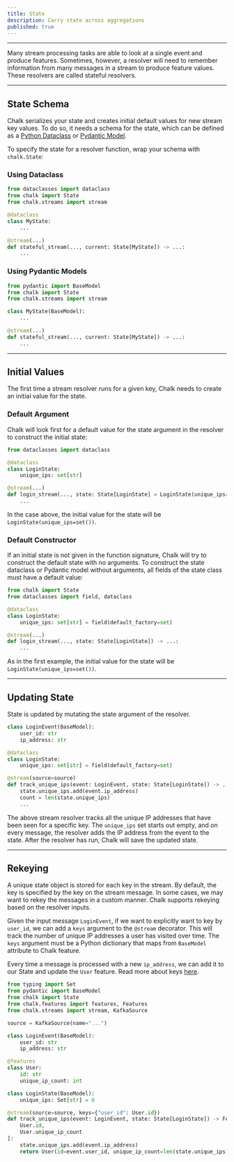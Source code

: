 ```yaml
---
title: State
description: Carry state across aggregations
published: true
---
```


---

Many stream processing tasks are able to look at a single
event and produce features.
Sometimes, however, a resolver will need to remember information
from many messages in a stream to produce feature values.
These resolvers are called stateful resolvers.

---


## State Schema

Chalk serializes your state and creates initial default values for new stream key values.
To do so, it needs a schema for the state,
which can be defined as a
[Python Dataclass](https://docs.python.org/3/library/dataclasses.html)
or [Pydantic Model](https://pydantic-docs.helpmanual.io/).

To specify the state for a resolver function, wrap your schema
with `chalk.State`:

### Using Dataclass

```python
from dataclasses import dataclass
from chalk import State
from chalk.streams import stream

@dataclass
class MyState:
    ...

@stream(...)
def stateful_stream(..., current: State[MyState]) -> ...:
    ...
```

### Using Pydantic Models

```python
from pydantic import BaseModel
from chalk import State
from chalk.streams import stream

class MyState(BaseModel):
    ...

@stream(...)
def stateful_stream(..., current: State[MyState]) -> ...:
    ...
```

---

## Initial Values

The first time a stream resolver runs for a given key,
Chalk needs to create an initial value for the state.

### Default Argument

Chalk will look first for a default value for the state argument
in the resolver to construct the initial state:

```python
from dataclasses import dataclass

@dataclass
class LoginState:
    unique_ips: set[str]

@stream(...)
def login_stream(..., state: State[LoginState] = LoginState(unique_ips=set())) -> ...:
    ...
```

In the case above, the initial value for the state will be `LoginState(unique_ips=set())`.

### Default Constructor

If an initial state is not given in the function signature, Chalk will try
to construct the default state with no arguments.
To construct the state dataclass or Pydantic model without arguments,
all fields of the state class must have a default value:

```python
from chalk import State
from dataclasses import field, dataclass

@dataclass
class LoginState:
    unique_ips: set[str] = field(default_factory=set)

@stream(...)
def login_stream(..., state: State[LoginState]) -> ...:
    ...
```

As in the first example, the initial value for the state will be `LoginState(unique_ips=set())`.

---

## Updating State

State is updated by mutating the state argument of the resolver.

```python
class LoginEvent(BaseModel):
    user_id: str
    ip_address: str

@dataclass
class LoginState:
    unique_ips: set[str] = field(default_factory=set)

@stream(source=source)
def track_unique_ips(event: LoginEvent, state: State[LoginState]) -> ...:
    state.unique_ips.add(event.ip_address)
    count = len(state.unique_ips)
    ...
```

The above stream resolver tracks all the unique IP addresses that have
been seen for a specific key. The `unique_ips` set starts out empty,
and on every message, the resolver adds the IP address from the
event to the state. After the resolver has run, Chalk will save
the updated state.

---

## Rekeying

A unique state object is stored for each key in the stream.
By default, the key is specified by the key on the stream message.
In some cases, we may want to rekey the messages in a custom manner.
Chalk supports rekeying based on the resolver inputs.

Given the input message `LoginEvent`, if we want to explicitly want to key by `user_id`,
we can add a `keys` argument to the `@stream` decorator.
This will track the number of unique IP addresses a user has visited over time.
The `keys` argument must be a Python dictionary that maps from `BaseModel` attribute to Chalk feature.

Every time a message is processed with a new `ip_address`, we can add it to our State and update the `User` feature.
Read more about keys [here](/docs/aggregations#keys).


```python
from typing import Set
from pydantic import BaseModel
from chalk import State
from chalk.features import features, Features
from chalk.streams import stream, KafkaSource

source = KafkaSource(name="...")

class LoginEvent(BaseModel):
    user_id: str
    ip_address: str

@features
class User:
    id: str
    unique_ip_count: int

class LoginState(BaseModel):
    unique_ips: Set[str] = 0

@stream(source=source, keys={"user_id": User.id})
def track_unique_ips(event: LoginEvent, state: State[LoginState]) -> Features[
    User.id,
    User.unique_ip_count
]:
    state.unique_ips.add(event.ip_address)
    return User(id=event.user_id, unique_ip_count=len(state.unique_ips))
```

[//]: # (### Aggregation Functions)

[//]: # ()
[//]: # (Windowed stream resolvers are special, however, in that they can track state.)

[//]: # (Most streaming frameworks declare a special set of functions and a DSL)

[//]: # (for invoking those functions.)

[//]: # (With Chalk, you can use the Python code you already know to implement any)

[//]: # (window function.)

[//]: # ()
[//]: # (Chalk tracks state for each resolver, for each unique window.)

[//]: # (You can specify the state you as any arguments after the first argument.)

[//]: # ()
[//]: # (For example, to maintain a running sum of the number of failed)

[//]: # (login events in a given window, you might want to track the number)

[//]: # (of failed logins seen so far:)

[//]: # ()
[//]: # (```py)

[//]: # (from chalk.streams import State, stream)

[//]: # ()
[//]: # (@stream&#40;source=...&#41;)

[//]: # (def rolling_sum&#40;message: LoginMessage, failed_count: State[int] = 0&#41; -> Features[User.id, User.num_failed_logins])

[//]: # ()
[//]: # (    # since `failed_count` is a `State` input, the next invocation of this resolver)

[//]: # (    # will see the updated value)

[//]: # (    failed_count += 1 if message.failed else 0)

[//]: # (    return User&#40;id=message.id, failed_count=failed_count&#41;)

[//]: # (```)

[//]: # ()
[//]: # (You can set the initial state by assigning a default value to any of the state arguments.)

[//]: # (A default argument is not required for the following types, which default to the values)

[//]: # (shown in the table below:)

[//]: # ()
[//]: # (| Type                                                                                                          | Default |)

[//]: # (| ------------------------------------------------------------------------------------------------------------- | ------- |)

[//]: # (| <code className="whitespace-nowrap before:content-none text-pink-400 after:content-none"> int </code>         | 0       |)

[//]: # (| <code className="whitespace-nowrap before:content-none text-pink-400 after:content-none"> float </code>       | 0.      |)

[//]: # (| <code className="whitespace-nowrap before:content-none text-pink-400 after:content-none"> bool </code>        | False   |)

[//]: # (| <code className="whitespace-nowrap before:content-none text-pink-400 after:content-none"> str </code>         | ""      |)

[//]: # (| <code className="whitespace-nowrap before:content-none text-pink-400 after:content-none"> Optional[T] </code> | None    |)

[//]: # (| <code className="whitespace-nowrap before:content-none text-pink-400 after:content-none"> list[T] </code>     | []      |)

[//]: # ()
